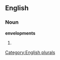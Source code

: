 ==English==

===Noun===
'''envelopments'''

# {{plural of|[[envelopment]]}}

[[Category:English plurals]]